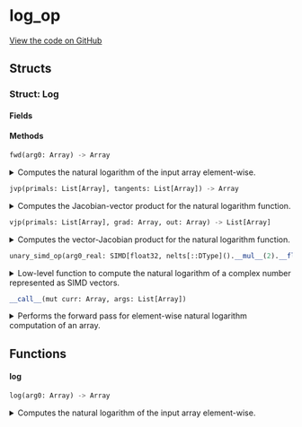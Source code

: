 # log_op



[View the code on GitHub](https://github.com/endia-ai/Endia/tree/nightly/endia/functional/unary_ops/log_op.mojo)

## Structs

### Struct: Log





#### Fields

#### Methods

```python
fwd(arg0: Array) -> Array
```

<details>
<summary>Computes the natural logarithm of the input array element-wise.</summary>

###### Args

- ``arg0``: ``Array``
  The input array.

###### Returns
- ``Array`` - An array containing the natural logarithm of each element in the input array.

**Examples:**
```python
a = Array([[1, 2], [3, 4]])
result = log(a)
print(result)
```

**Note:**
This function supports:
- Automatic differentiation (forward and reverse modes).
- Complex valued arguments.


</details>

```python
jvp(primals: List[Array], tangents: List[Array]) -> Array
```

<details>
<summary>Computes the Jacobian-vector product for the natural logarithm function.</summary>

###### Args

- ``primals``: ``List[Array]``
  A list containing the primal input array.

- ``tangents``: ``List[Array]``
  A list containing the tangent vector.

###### Returns
- ``Array`` - The Jacobian-vector product for the natural logarithm function.

Implements forward-mode automatic differentiation for the natural logarithm function.

**Note:**
The Jacobian-vector product for the natural logarithm is computed as dx / x,
where x is the primal input and dx is the tangent vector.


</details>

```python
vjp(primals: List[Array], grad: Array, out: Array) -> List[Array]
```

<details>
<summary>Computes the vector-Jacobian product for the natural logarithm function.</summary>

###### Args

- ``primals``: ``List[Array]``
  A list containing the primal input array.

- ``grad``: ``Array``
  The gradient of the output with respect to some scalar function.

- ``out``: ``Array``
  The output of the forward pass (unused in this function).

###### Returns
- ``List[Array]`` - A list containing the gradient with respect to the input.

Implements reverse-mode automatic differentiation for the natural logarithm function.

**Note:**
The vector-Jacobian product for the natural logarithm is computed as grad / x,
where x is the primal input and grad is the incoming gradient.


</details>

```python
unary_simd_op(arg0_real: SIMD[float32, nelts[::DType]().__mul__(2).__floordiv__(2)], arg0_imag: SIMD[float32, nelts[::DType]().__mul__(2).__floordiv__(2)]) -> Tuple[SIMD[float32, nelts[::DType]().__mul__(2).__floordiv__(2)], SIMD[float32, nelts[::DType]().__mul__(2).__floordiv__(2)]]
```

<details>
<summary>Low-level function to compute the natural logarithm of a complex number represented as SIMD vectors.</summary>

###### Args

- ``arg0_real``: ``SIMD[float32, nelts[::DType]().__mul__(2).__floordiv__(2)]``
  The real part of the complex number.

- ``arg0_imag``: ``SIMD[float32, nelts[::DType]().__mul__(2).__floordiv__(2)]``
  The imaginary part of the complex number.

###### Returns
- ``Tuple[SIMD[float32, nelts[::DType]().__mul__(2).__floordiv__(2)], SIMD[float32, nelts[::DType]().__mul__(2).__floordiv__(2)]]`` - The real and imaginary parts of the natural logarithm of the complex number as a tuple.


</details>

```python
__call__(mut curr: Array, args: List[Array])
```

<details>
<summary>Performs the forward pass for element-wise natural logarithm computation of an array.</summary>

###### Args

- ``curr``: ``Array``
  The current array to store the result (modified in-place).

- ``args``: ``List[Array]``
  A list containing the input array.

Computes the natural logarithm of each element in the input array and stores the result in the current array.
Initializes the current array if not already set up.

**Note:**
This function assumes that the shape and data of the args are already set up.
If the current array (curr) is not initialized, it computes the shape based on the input array and sets up the data accordingly.


</details>

## Functions

#### **log**

```python
log(arg0: Array) -> Array
```

<details>
<summary>Computes the natural logarithm of the input array element-wise.</summary>

###### Args

- ``arg0``: ``Array``
  The input array.

###### Returns
- ``Array`` - An array containing the natural logarithm of each element in the input array.

**Examples:**
```python
a = Array([[1, 2], [3, 4]])
result = log(a)
print(result)
```

**Note:**
This function supports:
- Automatic differentiation (forward and reverse modes).
- Complex valued arguments.


</details>

